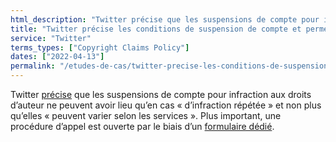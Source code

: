 ```yaml
---
html_description: "Twitter précise que les suspensions de compte pour infraction aux droits d’auteur ne peuvent avoir lieu qu’en cas d’infraction répétée et non plus qu’elles peuvent varier selon les services."
title: "Twitter précise les conditions de suspension de compte et permet d’en faire appel"
service: "Twitter"
terms_types: ["Copyright Claims Policy"]
dates: ["2022-04-13"]
permalink: "/etudes-de-cas/twitter-precise-les-conditions-de-suspension-de-compte-et-permet-den-faire-appel"
---
```


Twitter <a target="_blank" rel="noopener" href="https://github.com/OpenTermsArchive/france-elections-versions/commit/7460a0728476c0835c20ef973e113674b450ddc7?diff=split#diff-94d9703ecc78b55a64d2e9f016e79c8f6ab5c81939cc42aeef917987a602d94eR136">précise</a> que les suspensions de compte pour infraction aux droits d’auteur ne peuvent avoir lieu qu’en cas « d’infraction répétée » et non plus qu’elles « peuvent varier selon les services ». Plus important, une procédure d’appel est ouverte par le biais d’un <a target="_blank" rel="noopener" href="https://help.twitter.com/forms/general?subtopic=suspended">formulaire dédié</a>.
